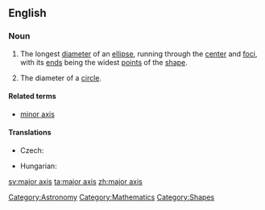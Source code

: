 ==English==

===Noun===
{{en-noun|sg=[[major]] [[axis]]|major axes}}

# {{geometry}} The longest [[diameter]] of an [[ellipse]], running through the [[center]] and [[focus|foci]], with its [[end]]s being the widest [[points]] of the [[shape]].
# {{geometry}} The diameter of a [[circle]].

====Related terms====
* [[minor axis]]

====Translations====
{{trans-top|longest diameter of an ellipse}}
* Czech: {{t-|cs|hlavní osa|f}}
{{trans-mid}}
* Hungarian: {{t|hu|főtengely}}
{{trans-bottom}}

[[Category:Astronomy]]
[[Category:Mathematics]]
[[Category:Shapes]]

[[sv:major axis]]
[[ta:major axis]]
[[zh:major axis]]